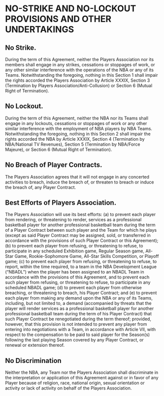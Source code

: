 # NO-STRIKE AND NO-LOCKOUT PROVISIONS AND OTHER UNDERTAKINGS
\chaptermark{NO-STRIKE AND NO-LOCKOUT \ldots}

## No Strike.

During the term of this Agreement, neither the Players Association nor its members shall engage in any strikes, cessations or stoppages of work, or any other similar interference with the operations of the NBA or any of its Teams. Notwithstanding the foregoing, nothing in this Section 1 shall impair the rights accorded the Players Association by Article XXXIX, Section 3 (Termination by Players Association/Anti-Collusion) or Section 6 (Mutual Right of Termination).

## No Lockout.

During the term of this Agreement, neither the NBA nor its Teams shall engage in any lockouts, cessations or stoppages of work or any other similar interference with the employment of NBA players by NBA Teams. Notwithstanding the foregoing, nothing in this Section 2 shall impair the rights accorded the NBA by Article XXXIX, Section 4 (Termination by NBA/National TV Revenues), Section 5 (Termination by NBA/Force Majeure), or Section 6 (Mutual Right of Termination).

## No Breach of Player Contracts.

The Players Association agrees that it will not engage in any concerted activities to breach, induce the breach of, or threaten to breach or induce the breach of, any Player Contract.

## Best Efforts of Players Association.

The Players Association will use its best efforts: (a) to prevent each player from rendering, or threatening to render, services as a professional basketball player for another professional basketball team during the term of a Player Contract between such player and the Team for which he plays (except as said Player Contract may be assigned, sold, or transferred in accordance with the provisions of such Player Contract or this Agreement); (b) to prevent each player from refusing, or threatening to refuse, to participate in any scheduled Exhibition game, Regular Season game, All-Star Game, Rookie-Sophomore Game, All-Star Skills Competition, or Playoff game; (c) to prevent each player from refusing, or threatening to refuse, to report, within the time required, to a team in the NBA Development League ("NBADL") when the player has been assigned to an NBADL Team in accordance with the provisions of this Agreement, and to prevent each such player from refusing, or threatening to refuse, to participate in any scheduled NBADL game; (d) to prevent each player from otherwise breaching, or threatening to breach, his Player Contract; and (e) to prevent each player from making any demand upon the NBA or any of its Teams, including, but not limited to, a demand (accompanied by threats that the player will render services as a professional basketball player for another professional basketball team during the term of his Player Contract) that such Player Contract be renegotiated during the term thereof; provided, however, that this provision is not intended to prevent any player from entering into negotiations with a Team, in accordance with Article VII, with respect to the compensation to be paid to said player for the Season(s) following the last playing Season covered by any Player Contract, or renewal or extension thereof.

## No Discrimination

Neither the NBA, any Team nor the Players Association shall discriminate in the interpretation or application of this Agreement against or in favor of any Player because of religion, race, national origin, sexual orientation or activity or lack of activity on behalf of the Players Association.
